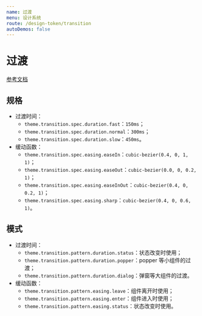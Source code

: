 ```yaml
---
name: 过渡
menu: 设计系统
route: /design-token/transition
autoDemos: false
---
```


# 过渡

[参考文档](https://motion.ant.design/language/speed-cn)

## 规格

- 过渡时间：
  - `theme.transition.spec.duration.fast`：`150ms`；
  - `theme.transition.spec.duration.normal`：`300ms`；
  - `theme.transition.spec.duration.slow`：`450ms`。
- 缓动函数：
  - `theme.transition.spec.easing.easeIn`：`cubic-bezier(0.4, 0, 1, 1)`；
  - `theme.transition.spec.easing.easeOut`：`cubic-bezier(0.0, 0, 0.2, 1)`；
  - `theme.transition.spec.easing.easeInOut`：`cubic-bezier(0.4, 0, 0.2, 1)`；
  - `theme.transition.spec.easing.sharp`：`cubic-bezier(0.4, 0, 0.6, 1)`。

## 模式

- 过渡时间：
  - `theme.transition.pattern.duration.status`：状态改变时使用；
  - `theme.transition.pattern.duration.popper`：popper 等小组件的过渡；
  - `theme.transition.pattern.duration.dialog`：弹窗等大组件的过渡。
- 缓动函数：
  - `theme.transition.pattern.easing.leave`：组件离开时使用；
  - `theme.transition.pattern.easing.enter`：组件进入时使用；
  - `theme.transition.pattern.easing.status`：状态改变时使用。
